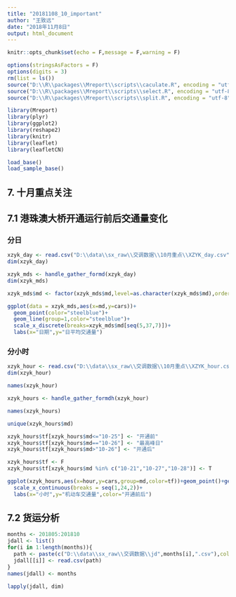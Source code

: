 ```yaml
---
title: "20181108_10_important"
author: "王致远"
date: "2018年11月8日"
output: html_document
---
```


```r
knitr::opts_chunk$set(echo = F,message = F,warning = F)
```

```r
options(stringsAsFactors = F)
options(digits = 3)
rm(list = ls())
source("D:\\R\\packages\\Mreport\\scripts\\caculate.R", encoding = "utf-8")
source("D:\\R\\packages\\Mreport\\scripts\\select.R", encoding = "utf-8")
source("D:\\R\\packages\\Mreport\\scripts\\split.R", encoding = "utf-8")
```

```r
library(Mreport)
library(plyr)
library(ggplot2)
library(reshape2)
library(knitr)
library(leaflet)
library(leafletCN)
```

```r
load_base()
load_sample_base()
```

## 7. 十月重点关注


## 7.1 港珠澳大桥开通运行前后交通量变化

### 分日

```r
xzyk_day <- read.csv("D:\\data\\sx_raw\\交调数据\\10月重点\\XZYK_day.csv",stringsAsFactor=F)
dim(xzyk_day)
```

```r
xzyk_mds <- handle_gather_formd(xzyk_day)
dim(xzyk_mds)
```


```r
xzyk_mds$md <- factor(xzyk_mds$md,level=as.character(xzyk_mds$md),order=T)
```


```r
ggplot(data = xzyk_mds,aes(x=md,y=cars))+
  geom_point(color="steelblue")+
  geom_line(group=1,color="steelblue")+
  scale_x_discrete(breaks=xzyk_mds$md[seq(5,37,7)])+
  labs(x="日期",y="日平均交通量")
```

### 分小时

```r
xzyk_hour <- read.csv("D:\\data\\sx_raw\\交调数据\\10月重点\\XZYK_hour.csv",stringsAsFactor=F)
dim(xzyk_hour)
```

```r
names(xzyk_hour)
```

```r
xzyk_hours <- handle_gather_formdh(xzyk_hour)
```

```r
names(xzyk_hours)
```

```r
unique(xzyk_hours$md)
```

```r
xzyk_hours$tf[xzyk_hours$md<="10-25"] <- "开通前"
xzyk_hours$tf[xzyk_hours$md=="10-26"] <- "最高峰日"
xzyk_hours$tf[xzyk_hours$md>"10-26"] <- "开通后"
```

```r
xzyk_hours$tf <- F
xzyk_hours$tf[xzyk_hours$md %in% c("10-21","10-27","10-28")] <- T
```


```r
ggplot(xzyk_hours,aes(x=hour,y=cars,group=md,color=tf))+geom_point()+geom_line()+
  scale_x_continuous(breaks = seq(1,24,2))+
  labs(x="小时",y="机动车交通量",color="开通前后")
```

## 7.2 货运分析

```r
months <- 201805:201810
jdall <- list()
for(i in 1:length(months)){
  path <- paste(c("D:\\data\\sx_raw\\交调数据\\jd",months[i],".csv"),collapse = "")
  jdall[[i]] <- read.csv(path)
}
names(jdall) <- months
```

```r
lapply(jdall, dim)
```


